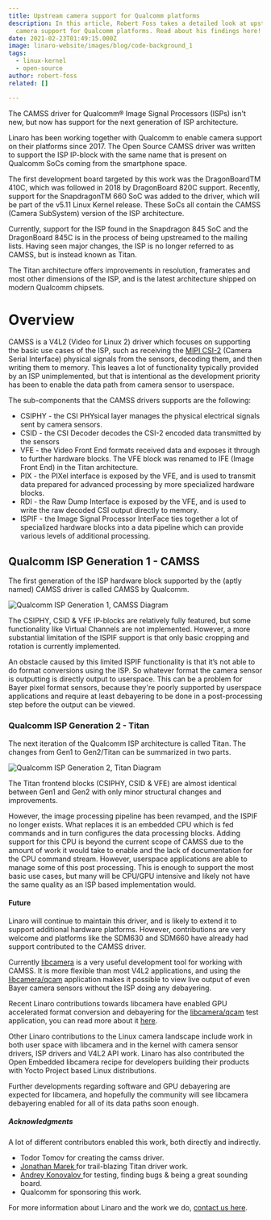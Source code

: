 ```yaml
---
title: Upstream camera support for Qualcomm platforms
description: In this article, Robert Foss takes a detailed look at upstream
  camera support for Qualcomm platforms. Read about his findings here!
date: 2021-02-23T01:49:15.000Z
image: linaro-website/images/blog/code-background_1
tags:
  - linux-kernel
  - open-source
author: robert-foss
related: []

---
```


The CAMSS driver for Qualcomm® Image Signal Processors (ISPs) isn't new, but now has support for the next generation of ISP architecture.

Linaro has been working together with Qualcomm to enable camera support on their platforms since 2017. The Open Source CAMSS driver was written to support the ISP IP-block with the same name that is present on Qualcomm SoCs coming from the smartphone space.

The first development board targeted by this work was the DragonBoardTM 410C, which was followed in 2018 by DragonBoard 820C support. Recently, support for the SnapdragonTM 660 SoC was added to the driver, which will be part of the v5.11 Linux Kernel release. These SoCs all contain the CAMSS (Camera SubSystem) version of the ISP architecture.

Currently, support for the ISP found in the Snapdragon 845 SoC and the DragonBoard 845C is in the process of being upstreamed to the mailing lists. Having seen major changes, the ISP is no longer referred to as CAMSS, but is instead known as Titan.

The Titan architecture offers improvements in resolution, framerates and most other dimensions of the ISP, and is the latest architecture shipped on modern Qualcomm chipsets.

# Overview

CAMSS is a V4L2 (Video for Linux 2) driver which focuses on supporting the basic use cases of the ISP, such as receiving the [MIPI CSI-2](https://www.mipi.org/specifications/csi-2) (Camera Serial Interface) physical signals from the sensors, decoding them, and then writing them to memory. This leaves a lot of functionality typically provided by an ISP unimplemented, but that is intentional as the development priority has been to enable the data path from camera sensor to userspace.

The sub-components that the CAMSS drivers supports are the following:

* CSIPHY - the CSI PHYsical layer manages the physical electrical signals sent by camera sensors.
* CSID - the CSI Decoder decodes the CSI-2 encoded data transmitted by the sensors
* VFE - the Video Front End formats received data and exposes it through to further hardware blocks. The VFE block was renamed to IFE (Image Front End) in the Titan architecture.
* PIX - the PIXel interface is exposed by the VFE, and is used to transmit data prepared for advanced processing by more specialized hardware blocks.
* RDI - the Raw Dump Interface is exposed by the VFE, and is used to write the raw decoded CSI output directly to memory.
* ISPIF - the Image Signal Processor InterFace ties together a lot of specialized hardware blocks into a data pipeline which can provide various levels of additional processing.

## Qualcomm ISP Generation 1 - CAMSS

The first generation of the ISP hardware block supported by the (aptly named) CAMSS driver is called CAMSS by Qualcomm.

![Qualcomm ISP Generation 1, CAMSS Diagram](/linaro-website/images/blog/qualcomm-isp-generation-1-camss)

The CSIPHY, CSID & VFE IP-blocks are relatively fully featured, but some functionality like Virtual Channels are not implemented. However, a more substantial limitation of the ISPIF support is that only basic cropping and rotation is currently implemented.

An obstacle caused by this limited ISPIF functionality is that it’s not able to do format conversions using the ISP. So whatever format the camera sensor is outputting is directly output to userspace. This can be a problem for Bayer pixel format sensors, because they're poorly supported by userspace applications and require at least debayering to be done in a post-processing step before the output can be viewed.

### Qualcomm ISP Generation 2 - Titan

The next iteration of the Qualcomm ISP architecture is called Titan. The changes from Gen1 to Gen2/Titan can be summarized in two parts.

![Qualcomm ISP Generation 2, Titan Diagram](/linaro-website/images/blog/qualcomm-isp-generation-2-titan)

The Titan frontend blocks (CSIPHY, CSID & VFE) are almost identical between Gen1 and Gen2 with only minor structural changes and improvements.

However, the image processing pipeline has been revamped, and the ISPIF no longer exists. What replaces it is an embedded CPU which is fed commands and in turn configures the data processing blocks. Adding support for this CPU is beyond the current scope of CAMSS due to the amount of work it would take to enable and the lack of documentation for the CPU command stream. However, userspace applications are able to manage some of this post processing. This is enough to support the most basic use cases, but many will be CPU/GPU intensive and likely not have the same quality as an ISP based implementation would.

#### Future

Linaro will continue to maintain this driver, and is likely to extend it to support additional hardware platforms. However, contributions are very welcome and platforms like the SDM630 and SDM660 have already had support contributed to the CAMSS driver.

Currently [libcamera](https://libcamera.org/index.html) is a very useful development tool for working with CAMSS. It is more flexible than most V4L2 applications, and using the [libcamera/qcam](https://libcamera.org/getting-started.html) application makes it possible to view live output of even Bayer camera sensors without the ISP doing any debayering.

Recent Linaro contributions towards libcamera have enabled GPU accelerated format conversion and debayering for the [libcamera/qcam](https://libcamera.org/getting-started.html) test application, you can read more about it [here](https://www.linaro.org/blog/accelerating-libcamera-qcam-format-conversion-using-opengl-shaders/).

Other Linaro contributions to the Linux camera landscape include work in both user space with libcamera and in the kernel with camera sensor drivers, ISP drivers and V4L2 API work. Linaro has also contributed the Open Embedded libcamera recipe for developers building their products with Yocto Project based Linux distributions.

Further developments regarding software and GPU debayering are expected for libcamera, and hopefully the community will see libcamera debayering enabled for all of its data paths soon enough.

##### Acknowledgments

A lot of different contributors enabled this work, both directly and indirectly.

* Todor Tomov for creating the camss driver.
* [Jonathan Marek ](https://gitlab.freedesktop.org/flto)for trail-blazing Titan driver work.
* [Andrey Konovalov ](https://github.com/andrey-konovalov)for testing, finding bugs & being a great sounding board.
* Qualcomm for sponsoring this work.

For more information about Linaro and the work we do, [contact us here](https://www.linaro.org/contact/).
